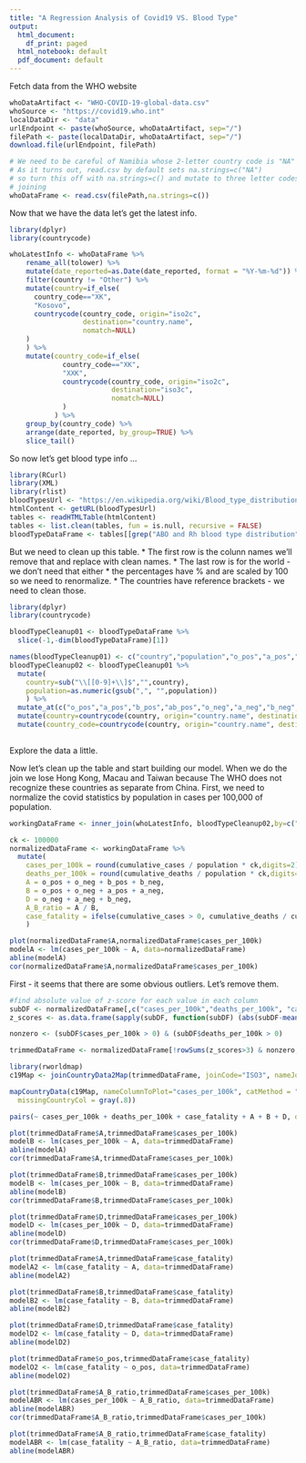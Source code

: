 ```yaml
---
title: "A Regression Analysis of Covid19 VS. Blood Type"
output:
  html_document:
    df_print: paged
  html_notebook: default
  pdf_document: default
---
```


Fetch data from the WHO website

```r
whoDataArtifact <- "WHO-COVID-19-global-data.csv"
whoSource <- "https://covid19.who.int"
localDataDir <- "data"
urlEndpoint <- paste(whoSource, whoDataArtifact, sep="/")
filePath <- paste(localDataDir, whoDataArtifact, sep="/")
download.file(urlEndpoint, filePath)

# We need to be careful of Namibia whose 2-letter country code is "NA"
# As it turns out, read.csv by default sets na.strings=c("NA")
# so turn this off with na.strings=c() and mutate to three letter codes before
# joining
whoDataFrame <- read.csv(filePath,na.strings=c())

```
Now that we have the data let's get the latest info.

```r
library(dplyr)
library(countrycode)

whoLatestInfo <- whoDataFrame %>%
    rename_all(tolower) %>%
    mutate(date_reported=as.Date(date_reported, format = "%Y-%m-%d")) %>%
    filter(country != "Other") %>%
    mutate(country=if_else(
      country_code=="XK",
      "Kosovo",
      countrycode(country_code, origin="iso2c",
                  destination="country.name",
                  nomatch=NULL)
    )
    ) %>%
    mutate(country_code=if_else(
             country_code=="XK",
             "XXK",
             countrycode(country_code, origin="iso2c",
                         destination="iso3c",
                         nomatch=NULL)
             )
           ) %>%
    group_by(country_code) %>%
    arrange(date_reported, by_group=TRUE) %>%
    slice_tail()

```

So now let's get blood type info ...

```r
library(RCurl)
library(XML)
library(rlist)
bloodTypesUrl <- "https://en.wikipedia.org/wiki/Blood_type_distribution_by_country"
htmlContent <- getURL(bloodTypesUrl)
tables <- readHTMLTable(htmlContent)
tables <- list.clean(tables, fun = is.null, recursive = FALSE)
bloodTypeDataFrame <- tables[[grep("ABO and Rh blood type distribution", names(tables))]]
```

But we need to clean up this table.
* The first row is the colunn names we'll remove that and replace with clean names.
* The last row is for the world - we don't need that either
* the percentages have % and are scaled by 100 so we need to renormalize.
* The countries have reference brackets - we need to clean those.

```r
library(dplyr)
library(countrycode)

bloodTypeCleanup01 <- bloodTypeDataFrame %>%
  slice(-1,-dim(bloodTypeDataFrame)[1])

names(bloodTypeCleanup01) <- c("country","population","o_pos","a_pos","b_pos","ab_pos","o_neg","a_neg","b_neg","ab_neg")
bloodTypeCleanup02 <- bloodTypeCleanup01 %>%
  mutate(
    country=sub("\\[[0-9]+\\]$","",country),
    population=as.numeric(gsub(",", "",population))
    ) %>%
  mutate_at(c("o_pos","a_pos","b_pos","ab_pos","o_neg","a_neg","b_neg","ab_neg"), ~ as.numeric(sub("%$","", .x)) / 100 ) %>%
  mutate(country=countrycode(country, origin="country.name", destination="country.name")) %>%
  mutate(country_code=countrycode(country, origin="country.name", destination="iso3c"))
  
```

Explore the data a little.




Now let's clean up the table and start building our model. When we do the join we lose Hong Kong, Macau and Taiwan because The WHO does not recognize these countries as separate from China. First, we need to normalize the covid statistics by population in cases per 100,000 of population.

```r

workingDataFrame <- inner_join(whoLatestInfo, bloodTypeCleanup02,by=c("country", "country_code"))

ck <- 100000
normalizedDataFrame <- workingDataFrame %>%
  mutate(
    cases_per_100k = round(cumulative_cases / population * ck,digits=2),
    deaths_per_100k = round(cumulative_deaths / population * ck,digits=2),
    A = o_pos + o_neg + b_pos + b_neg,
    B = o_pos + o_neg + a_pos + a_neg,
    D = o_neg + a_neg + b_neg,
    A_B_ratio = A / B,
    case_fatality = ifelse(cumulative_cases > 0, cumulative_deaths / cumulative_cases, 0)
    )

```



```r
plot(normalizedDataFrame$A,normalizedDataFrame$cases_per_100k)
modelA <- lm(cases_per_100k ~ A, data=normalizedDataFrame)
abline(modelA)
cor(normalizedDataFrame$A,normalizedDataFrame$cases_per_100k)

```
First - it seems that there are some obvious outliers. Let's remove them.

```r
#find absolute value of z-score for each value in each column
subDF <- normalizedDataFrame[,c("cases_per_100k","deaths_per_100k", "case_fatality")]
z_scores <- as.data.frame(sapply(subDF, function(subDF) (abs(subDF-mean(subDF))/sd(subDF))))

nonzero <- (subDF$cases_per_100k > 0) & (subDF$deaths_per_100k > 0)

trimmedDataFrame <- normalizedDataFrame[!rowSums(z_scores>3) & nonzero,]

```



```r
library(rworldmap)
c19Map <- joinCountryData2Map(trimmedDataFrame, joinCode="ISO3", nameJoinColumn="country_code")

mapCountryData(c19Map, nameColumnToPlot="cases_per_100k", catMethod = "pretty",
  missingCountryCol = gray(.8))

```


```r

pairs(~ cases_per_100k + deaths_per_100k + case_fatality + A + B + D, data=trimmedDataFrame)

```


```r
plot(trimmedDataFrame$A,trimmedDataFrame$cases_per_100k)
modelB <- lm(cases_per_100k ~ A, data=trimmedDataFrame)
abline(modelA)
cor(trimmedDataFrame$A,trimmedDataFrame$cases_per_100k)

```





```r
plot(trimmedDataFrame$B,trimmedDataFrame$cases_per_100k)
modelB <- lm(cases_per_100k ~ B, data=trimmedDataFrame)
abline(modelB)
cor(trimmedDataFrame$B,trimmedDataFrame$cases_per_100k)

```

  
```r
plot(trimmedDataFrame$D,trimmedDataFrame$cases_per_100k)
modelD <- lm(cases_per_100k ~ D, data=trimmedDataFrame)
abline(modelD)
cor(trimmedDataFrame$D,trimmedDataFrame$cases_per_100k)
```

```r
plot(trimmedDataFrame$A,trimmedDataFrame$case_fatality)
modelA2 <- lm(case_fatality ~ A, data=trimmedDataFrame)
abline(modelA2)

```
```r
plot(trimmedDataFrame$B,trimmedDataFrame$case_fatality)
modelB2 <- lm(case_fatality ~ B, data=trimmedDataFrame)
abline(modelB2)

```
```r
plot(trimmedDataFrame$D,trimmedDataFrame$case_fatality)
modelD2 <- lm(case_fatality ~ D, data=trimmedDataFrame)
abline(modelD2)

```
```r
plot(trimmedDataFrame$o_pos,trimmedDataFrame$case_fatality)
modelO2 <- lm(case_fatality ~ o_pos, data=trimmedDataFrame)
abline(modelO2)

```

```r
plot(trimmedDataFrame$A_B_ratio,trimmedDataFrame$cases_per_100k)
modelABR <- lm(cases_per_100k ~ A_B_ratio, data=trimmedDataFrame)
abline(modelABR)
cor(trimmedDataFrame$A_B_ratio,trimmedDataFrame$cases_per_100k)

```


```r
plot(trimmedDataFrame$A_B_ratio,trimmedDataFrame$case_fatality)
modelABR <- lm(case_fatality ~ A_B_ratio, data=trimmedDataFrame)
abline(modelABR)

```

